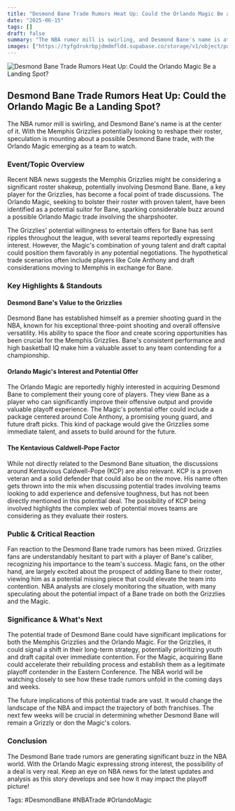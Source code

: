 ```yaml
---
title: "Desmond Bane Trade Rumors Heat Up: Could the Orlando Magic Be a Landing Spot?"
date: "2025-06-15"
tags: []
draft: false
summary: "The NBA rumor mill is swirling, and Desmond Bane's name is at the center of it. With the Memphis Grizzlies potentially looking to reshape their roster, speculation is mounting about a possible Desmond Bane trade, with the Orlando Magic emerging as a team to watch."
images: ["https://tyfgdrokrbpjdmdmfldd.supabase.co/storage/v1/object/public/image/2025-06-15-12-04-16-775-04-00.jpg"]
---
```




![Desmond Bane Trade Rumors Heat Up: Could the Orlando Magic Be a Landing Spot?](https://tyfgdrokrbpjdmdmfldd.supabase.co/storage/v1/object/public/image/2025-06-15-12-04-16-775-04-00.jpg)

## Desmond Bane Trade Rumors Heat Up: Could the Orlando Magic Be a Landing Spot?

The NBA rumor mill is swirling, and Desmond Bane's name is at the center of it. With the Memphis Grizzlies potentially looking to reshape their roster, speculation is mounting about a possible Desmond Bane trade, with the Orlando Magic emerging as a team to watch.

### Event/Topic Overview

Recent NBA news suggests the Memphis Grizzlies might be considering a significant roster shakeup, potentially involving Desmond Bane. Bane, a key player for the Grizzlies, has become a focal point of trade discussions. The Orlando Magic, seeking to bolster their roster with proven talent, have been identified as a potential suitor for Bane, sparking considerable buzz around a possible Orlando Magic trade involving the sharpshooter.

The Grizzlies' potential willingness to entertain offers for Bane has sent ripples throughout the league, with several teams reportedly expressing interest. However, the Magic's combination of young talent and draft capital could position them favorably in any potential negotiations. The hypothetical trade scenarios often include players like Cole Anthony and draft considerations moving to Memphis in exchange for Bane.

### Key Highlights & Standouts

#### Desmond Bane's Value to the Grizzlies

Desmond Bane has established himself as a premier shooting guard in the NBA, known for his exceptional three-point shooting and overall offensive versatility. His ability to space the floor and create scoring opportunities has been crucial for the Memphis Grizzlies. Bane's consistent performance and high basketball IQ make him a valuable asset to any team contending for a championship.

#### Orlando Magic's Interest and Potential Offer

The Orlando Magic are reportedly highly interested in acquiring Desmond Bane to complement their young core of players. They view Bane as a player who can significantly improve their offensive output and provide valuable playoff experience. The Magic's potential offer could include a package centered around Cole Anthony, a promising young guard, and future draft picks. This kind of package would give the Grizzlies some immediate talent, and assets to build around for the future.

#### The Kentavious Caldwell-Pope Factor

While not directly related to the Desmond Bane situation, the discussions around Kentavious Caldwell-Pope (KCP) are also relevant. KCP is a proven veteran and a solid defender that could also be on the move. His name often gets thrown into the mix when discussing potential trades involving teams looking to add experience and defensive toughness, but has not been directly mentioned in this potential deal. The possibility of KCP being involved highlights the complex web of potential moves teams are considering as they evaluate their rosters.

### Public & Critical Reaction

Fan reaction to the Desmond Bane trade rumors has been mixed. Grizzlies fans are understandably hesitant to part with a player of Bane's caliber, recognizing his importance to the team's success. Magic fans, on the other hand, are largely excited about the prospect of adding Bane to their roster, viewing him as a potential missing piece that could elevate the team into contention. NBA analysts are closely monitoring the situation, with many speculating about the potential impact of a Bane trade on both the Grizzlies and the Magic.

### Significance & What's Next

The potential trade of Desmond Bane could have significant implications for both the Memphis Grizzlies and the Orlando Magic. For the Grizzlies, it could signal a shift in their long-term strategy, potentially prioritizing youth and draft capital over immediate contention. For the Magic, acquiring Bane could accelerate their rebuilding process and establish them as a legitimate playoff contender in the Eastern Conference. The NBA world will be watching closely to see how these trade rumors unfold in the coming days and weeks.

The future implications of this potential trade are vast. It would change the landscape of the NBA and impact the trajectory of both franchises. The next few weeks will be crucial in determining whether Desmond Bane will remain a Grizzly or don the Magic's colors.

### Conclusion

The Desmond Bane trade rumors are generating significant buzz in the NBA world. With the Orlando Magic expressing strong interest, the possibility of a deal is very real. Keep an eye on NBA news for the latest updates and analysis as this story develops and see how it may impact the playoff picture!

Tags: #DesmondBane #NBATrade #OrlandoMagic

